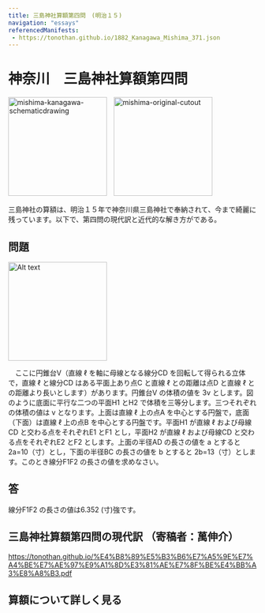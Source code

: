 ```yaml
---
title: 三島神社算額第四問　(明治１５)
navigation: "essays"
referencedManifests:
 - https://tonothan.github.io/1882_Kanagawa_Mishima_371.json
---
```


# 神奈川　三島神社算額第四問

<div style="display: inline-block; margin-right: 10px;">
  <img src="https://tonothan.github.io/mishima-kanagawa-schematicdrawing.png" alt="mishima-kanagawa-schematicdrawing" style="height: 200px;" />
</div>
<div style="display: inline-block;">
  <img src="https://tonothan.github.io/mishima-original-cutout.jpg" alt="mishima-original-cutout" style="height: 200px;" />
</div>


三島神社の算額は、明治１５年で神奈川県三島神社で奉納されて、今まで綺麗に残っています。以下で、第四問の現代訳と近代的な解き方がである。


## 問題
<img src="https://tonothan.github.io/mishima-kanagawa-schematicdrawing.png" alt="Alt text" width="200" height="auto" />
 
　ここに円錐台V（直線 ℓ を軸に母線となる線分CD を回転して得られる立体で，直線 ℓ と線分CD はある平面上あり点C と直線 ℓ との距離は点D と直線 ℓ との距離より長いとします）があります。円錐台V の体積の値を 3v  とします。図のように底面に平行な二つの平面H1 とH2 で体積を三等分します。三つそれぞれの体積の値は v となります。上面は直線 ℓ 上の点A を中心とする円盤で，底面（下面）は直線 ℓ 上の点B を中心とする円盤です。平面H1 が直線 ℓ および母線CD と交わる点をそれぞれE1 とF1 とし，平面H2 が直線 ℓ および母線CD と交わる点をそれぞれE2 とF2 とします。上面の半径AD の長さの値を a とすると 2a=10（寸）とし，下面の半径BC の長さの値を b とすると 2b=13（寸）とします。このとき線分F1F2 の長さの値を求めなさい。

## 答

線分F1F2 の長さの値は6.352 (寸)強です。

## 三島神社算額第四問の現代訳 （寄稿者：萬伸介）


<a href="Solution PDF">https://tonothan.github.io/%E4%B8%89%E5%B3%B6%E7%A5%9E%E7%A4%BE%E7%AE%97%E9%A1%8D%E3%81%AE%E7%8F%BE%E4%BB%A3%E8%A8%B3.pdf</a>

## 算額について詳しく見る
<Card iiifContent="https://tonothan.github.io/1882_Kanagawa_Mishima-manifest.json" />









